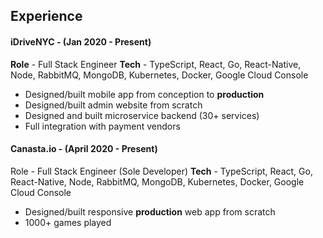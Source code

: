 ## Experience

#### iDriveNYC - (Jan 2020 - Present)

**Role** - Full Stack Engineer
**Tech** - TypeScript, React, Go, React-Native, Node, RabbitMQ, MongoDB, Kubernetes, Docker, Google Cloud Console

-   Designed/built mobile app from conception to **production**
-   Designed/built admin website from scratch
-   Designed and built microservice backend (30+ services)
-   Full integration with payment vendors

#### Canasta.io - (April 2020 - Present)

Role - Full Stack Engineer (Sole Developer)
**Tech** - TypeScript, React, Go, React-Native, Node, RabbitMQ, MongoDB, Kubernetes, Docker, Google Cloud Console

-   Designed/built responsive **production** web app from scratch
-   1000+ games played
